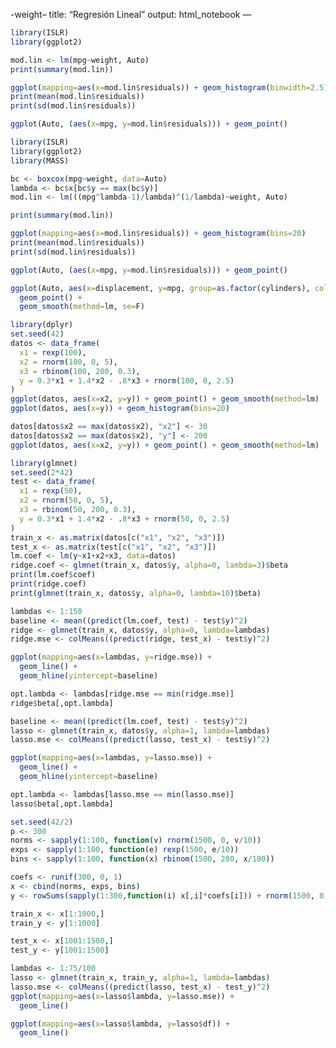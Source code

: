 -weight--
title: "Regresión Lineal"
output: html_notebook
---


```r
library(ISLR)
library(ggplot2)

mod.lin <- lm(mpg~weight, Auto)
print(summary(mod.lin))

ggplot(mapping=aes(x=mod.lin$residuals)) + geom_histogram(binwidth=2.5)
print(mean(mod.lin$residuals))
print(sd(mod.lin$residuals))

ggplot(Auto, (aes(x=mpg, y=mod.lin$residuals))) + geom_point()
```

```r
library(ISLR)
library(ggplot2)
library(MASS)

bc <- boxcox(mpg~weight, data=Auto)
lambda <- bc$x[bc$y == max(bc$y)]
mod.lin <- lm(((mpg^lambda-1)/lambda)^(1/lambda)~weight, Auto)

print(summary(mod.lin))

ggplot(mapping=aes(x=mod.lin$residuals)) + geom_histogram(bins=20)
print(mean(mod.lin$residuals))
print(sd(mod.lin$residuals))

ggplot(Auto, (aes(x=mpg, y=mod.lin$residuals))) + geom_point()
```
```r
ggplot(Auto, aes(x=displacement, y=mpg, group=as.factor(cylinders), color=as.factor(cylinders))) +
  geom_point() +
  geom_smooth(method=lm, se=F)
```

```r
library(dplyr)
set.seed(42)
datos <- data_frame(
  x1 = rexp(100),
  x2 = rnorm(100, 0, 5),
  x3 = rbinom(100, 200, 0.3),
  y = 0.3*x1 + 1.4*x2 - .8*x3 + rnorm(100, 0, 2.5)
)
ggplot(datos, aes(x=x2, y=y)) + geom_point() + geom_smooth(method=lm)
ggplot(datos, aes(x=y)) + geom_histogram(bins=20)

datos[datos$x2 == max(datos$x2), "x2"] <- 30
datos[datos$x2 == max(datos$x2), "y"] <- 200
ggplot(datos, aes(x=x2, y=y)) + geom_point() + geom_smooth(method=lm)

```

```r
library(glmnet)
set.seed(2*42)
test <- data_frame(
  x1 = rexp(50),
  x2 = rnorm(50, 0, 5),
  x3 = rbinom(50, 200, 0.3),
  y = 0.3*x1 + 1.4*x2 - .8*x3 + rnorm(50, 0, 2.5)
) 
train_x <- as.matrix(datos[c("x1", "x2", "x3")])
test_x <- as.matrix(test[c("x1", "x2", "x3")])
lm.coef <- lm(y~x1+x2+x3, data=datos)
ridge.coef <- glmnet(train_x, datos$y, alpha=0, lambda=3)$beta
print(lm.coef$coef)
print(ridge.coef)
print(glmnet(train_x, datos$y, alpha=0, lambda=10)$beta)

lambdas <- 1:150
baseline <- mean((predict(lm.coef, test) - test$y)^2)
ridge <- glmnet(train_x, datos$y, alpha=0, lambda=lambdas)
ridge.mse <- colMeans((predict(ridge, test_x) - test$y)^2)

ggplot(mapping=aes(x=lambdas, y=ridge.mse)) + 
  geom_line() + 
  geom_hline(yintercept=baseline)

opt.lambda <- lambdas[ridge.mse == min(ridge.mse)]
ridge$beta[,opt.lambda]
```

```r
baseline <- mean((predict(lm.coef, test) - test$y)^2)
lasso <- glmnet(train_x, datos$y, alpha=1, lambda=lambdas)
lasso.mse <- colMeans((predict(lasso, test_x) - test$y)^2)

ggplot(mapping=aes(x=lambdas, y=lasso.mse)) + 
  geom_line() + 
  geom_hline(yintercept=baseline)

opt.lambda <- lambdas[lasso.mse == min(lasso.mse)]
lasso$beta[,opt.lambda]
```

```r
set.seed(42/2)
p <- 300
norms <- sapply(1:100, function(v) rnorm(1500, 0, v/10))
exps <- sapply(1:100, function(e) rexp(1500, e/10))
bins <- sapply(1:100, function(x) rbinom(1500, 200, x/100))

coefs <- runif(300, 0, 1)
x <- cbind(norms, exps, bins)
y <- rowSums(sapply(1:300,function(i) x[,i]*coefs[i])) + rnorm(1500, 0, 10)

train_x <- x[1:1000,]
train_y <- y[1:1000]

test_x <- x[1001:1500,]
test_y <- y[1001:1500]

lambdas <- 1:75/100
lasso <- glmnet(train_x, train_y, alpha=1, lambda=lambdas)
lasso.mse <- colMeans((predict(lasso, test_x) - test_y)^2)
ggplot(mapping=aes(x=lasso$lambda, y=lasso.mse)) + 
  geom_line()

ggplot(mapping=aes(x=lasso$lambda, y=lasso$df)) +
  geom_line()

```

